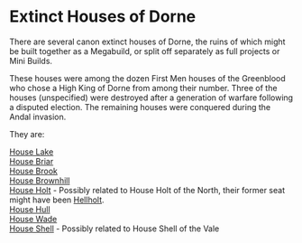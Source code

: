 
# Extinct Houses of Dorne

<ProjectDetails
  floatRight
  region="Dorne"
  house="Various"
  type="Ruin"
  status="Not Started"
  warp="warps not set"
  projectLead=""
  dateStarted="Invalid Date"
  dateCompleted="Invalid Date"
/>

There are several canon extinct houses of Dorne, the ruins of which might be built together as a Megabuild, or split off separately as full projects or Mini Builds.

These houses were among the dozen First Men houses of the Greenblood who chose a High King of Dorne from among their number. Three of the houses (unspecified) were destroyed after a generation of warfare following a disputed election. The remaining houses were conquered during the Andal invasion.

They are:

[House Lake](https://awoiaf.westeros.org/index.php/House_Lake_(Dorne))  
[House Briar](https://awoiaf.westeros.org/index.php/House_Briar)  
[House Brook](https://awoiaf.westeros.org/index.php/House_Brook)  
[House Brownhill](https://awoiaf.westeros.org/index.php/House_Brownhill)  
[House Holt](https://awoiaf.westeros.org/index.php/House_Holt_(Dorne)) - Possibly related to House Holt of the North, their former seat might have been [Hellholt](https://westeroscraft.com/wiki/dorne/hellholt).  
[House Hull](https://awoiaf.westeros.org/index.php/House_Hull)  
[House Wade](https://awoiaf.westeros.org/index.php/House_Wade)  
[House Shell](https://awoiaf.westeros.org/index.php/House_Shell_(Dorne)) - Possibly related to House Shell of the Vale